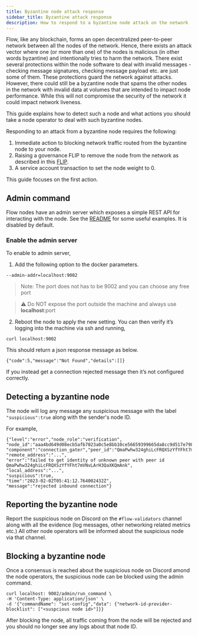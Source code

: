 ```yaml
---
title: Byzantine node attack response
sidebar_title: Byzantine attack response
description: How to respond to a byzantine node attack on the network
---
```


Flow, like any blockchain, forms an open decentralized peer-to-peer network between all the nodes of the network.
Hence, there exists an attack vector where one (or more than one) of the nodes is malicious (in other words byzantine) and intentionally tries to harm the network.
There exist several protections within the node software to deal with invalid messages - checking message signatures, checking message payload etc. are just some of them.
These protections guard the network against attacks. However, there could still be a byzantine node that spams the other nodes in the network with invalid data at volumes that are intended to impact node performance.
While this will not compromise the security of the network it could impact network liveness.

This guide explains how to detect such a node and what actions you should take a node operator to deal with such byzantine nodes.

Responding to an attack from a byzantine node requires the following:

1. Immediate action to blocking network traffic routed from the byzantine node to your node.
2. Raising a governance FLIP to remove the node from the network as described in this [FLIP](https://github.com/onflow/flips/blob/main/governance/20230105-identify-errant-node.md).
3. A service account transaction to set the node weight to 0.

This guide focuses on the first action.

## Admin command

Flow nodes have an admin server which exposes a simple REST API for interacting with the node. See the [README](https://github.com/onflow/flow-go/blob/master/admin/README.md) for some useful examples.
It is disabled by default.

### Enable the admin server

To enable to admin server,

1. Add the following option to the docker parameters.
```
--admin-addr=localhost:9002
```

> Note: The port does not has to be 9002 and you can choose any free port

> ⚠️ Do NOT expose the port outside the machine and always use <b>localhost</b>:port

2. Reboot the node to apply the new setting. You can then verify it’s logging into the machine via ssh and running,

```
curl localhost:9002
```

This should return a json response message as below.
```
{"code":5,"message":"Not Found","details":[]}
```

If you instead get a connection rejected message then it’s not configured correctly.

## Detecting a byzantine node

The node will log any message any suspicious message with the label `"suspicious":true` along with the sender's node ID.

For example,
```
{"level":"error","node_role":"verification",
"node_id":"aaa4bd649d08ecb5afb7023a0c5e8bb10ce56659399665da8cc9d517e7982fff",
"component":"connection_gater","peer_id":"QmaPwhw324ghiLcFRQXSzYfYFht7mVNvLArH3QaXKQmAnk",
"remote_address":"...",
"error":"failed to get identity of unknown peer with peer id QmaPwhw324ghiLcFRQXSzYfYFht7mVNvLArH3QaXKQmAnk",
"local_address":"...",
"suspicious":true,
"time":"2023-02-02T05:41:12.764002432Z",
"message":"rejected inbound connection"}
```

## Reporting the byzantine node

Report the suspicious node on Discord on the `#flow-validators` channel along with all the evidence (log messages, other networking related metrics etc.)
All other node operators will be informed about the suspicious node via that channel.

## Blocking a byzantine node

Once a consensus is reached about the suspicious node on Discord amond the node operators, the suspicious node can be blocked using the admin command.

```
curl localhost: 9002/admin/run_command \
-H 'Content-Type: application/json' \
-d '{"commandName": "set-config","data": {"network-id-provider-blocklist": ["<suspcious node id>"]}}
```

After blocking the node, all traffic coming from the node will be rejected and you should no longer see any logs about that node ID.
